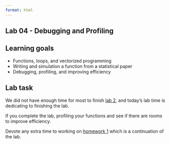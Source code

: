 ```yaml
---
format: html
---
```


<div id="quarto-content"
class="page-columns page-rows-contents page-layout-article">

<div id="quarto-document-content" class="content" role="main">

<div id="title-block-header" class="quarto-title-block default">

<div class="quarto-title">

# Lab 04 - Debugging and Profiling

</div>

<div class="quarto-title-meta">

</div>

</div>

<div id="learning-goals" class="section level1">

# Learning goals

- Functions, loops, and vectorized programming
- Writing and simulation a function from a statistical paper
- Debugging, profiling, and improving efficiency

</div>

<div id="lab-task" class="section level1">

# Lab task

We did not have enough time for most to finish [lab
2](https://uofuepibio.github.io/PHS7045-advanced-programming/week-02-lab.html),
and today’s lab time is dedicating to finishing the lab.

If you complete the lab, profiling your functions and see if there are
rooms to improve efficiency.

Devote any extra time to working on [homework
1](https://uofuepibio.github.io/PHS7045-advanced-programming/hw-01-essentialsSimulations.html)
which is a continuation of the lab.

</div>

</div>

</div>
